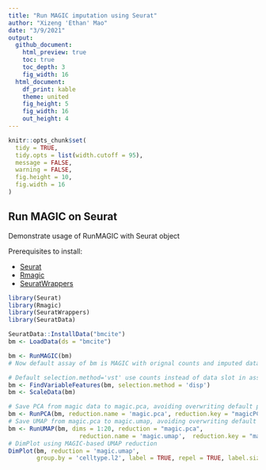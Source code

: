 ```yaml
---
title: "Run MAGIC imputation using Seurat"
author: "Xizeng 'Ethan' Mao"
date: "3/9/2021"
output: 
  github_document:
    html_preview: true
    toc: true
    toc_depth: 3
    fig_width: 16
  html_document:
    df_print: kable
    theme: united
    fig_height: 5
    fig_width: 16
    out_height: 4
---
```


```r
knitr::opts_chunk$set(
  tidy = TRUE,
  tidy.opts = list(width.cutoff = 95),
  message = FALSE,
  warning = FALSE,
  fig.height = 10,
  fig.width = 16
)
```

## Run MAGIC on Seurat

Demonstrate usage of RunMAGIC with Seurat object

Prerequisites to install:

 - [Seurat](https://satijalab.org/seurat/install)
 - [Rmagic](https://github.com/KrishnaswamyLab/MAGIC/tree/master/Rmagic)
 - [SeuratWrappers](https://github.com/satijalab/seurat-wrappers)

```r
library(Seurat)
library(Rmagic)
library(SeuratWrappers)
library(SeuratData)
```

```r
SeuratData::InstallData("bmcite")
bm <- LoadData(ds = "bmcite")

bm <- RunMAGIC(bm)
# Now default assay of bm is MAGIC with orignal counts and imputed data slot

# Default selection.method='vst' use counts instead of data slot in assay
bm <- FindVariableFeatures(bm, selection.method = 'disp')
bm <- ScaleData(bm)

# Save PCA from magic data to magic.pca, avoiding overwriting default pca
bm <- RunPCA(bm, reduction.name = 'magic.pca', reduction.key = "magicPCA_")
# Save UMAP from magic.pca to magic.umap, avoiding overwriting default umap
bm <- RunUMAP(bm, dims = 1:20, reduction = "magic.pca", 
                    reduction.name = 'magic.umap',  reduction.key = "magicUMP_")
# DimPlot using MAGIC-based UMAP reduction
DimPlot(bm, reduction = 'magic.umap', 
        group.by = 'celltype.l2', label = TRUE, repel = TRUE, label.size = 2.5)
```
